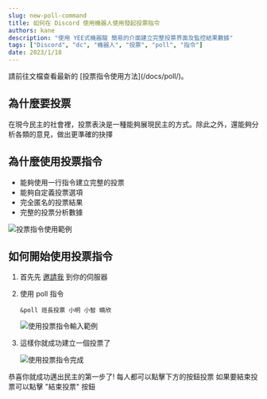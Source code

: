 ---
slug: new-poll-command
title: 如何在 Discord 使用機器人使用發起投票指令
authors: kane
description: "使用 YEE式機器龍 簡易的介面建立完整投票界面及監控結果數據"
tags: ["Discord", "dc", "機器人", "投票", "poll", "指令"]
date: 2023/1/18
---


<Info title="我想先通知你">
  請前往文檔查看最新的 [投票指令使用方法](/docs/poll/)。
</Info>

## 為什麼要投票

在現今民主的社會裡，投票表決是一種能夠展現民主的方式。除此之外，還能夠分析各類的意見，做出更準確的抉擇

## 為什麼使用投票指令

- 能夠使用一行指令建立完整的投票
- 能夠自定義投票選項
- 完全匿名的投票結果
- 完整的投票分析數據

![投票指令使用範例](@static/blog/new-poll-command/example-usage.png)

<Adsense />

## 如何開始使用投票指令

1. 首先先 [邀請我](/blog/how-to-invite-bot) 到你的伺服器
2. 使用 poll 指令

   ```
   &poll 班長投票 小明 小智 曉欣
   ```

   ![使用投票指令輸入範例](@static/blog/new-poll-command/step-usage-1.png)

3. 這樣你就成功建立一個投票了

   ![使用投票指令完成](@static/blog/new-poll-command/step-usage-2.png)

恭喜你就成功邁出民主的第一步了!
每人都可以點擊下方的按鈕投票
如果要結束投票可以點擊 "結束投票" 按鈕

<Adsense />
